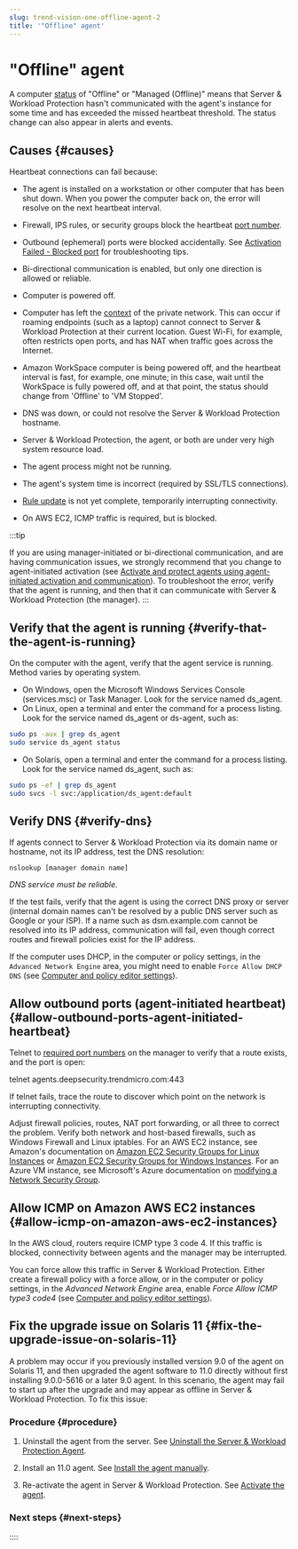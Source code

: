 ```yaml
---
slug: trend-vision-one-offline-agent-2
title: '"Offline" agent'
---
```

# "Offline" agent

A computer [status](computer-agent-statuses.mdx) of "Offline" or "Managed (Offline)" means that Server & Workload Protection hasn't communicated with the agent's instance for some time and has exceeded the missed heartbeat threshold. The status change can also appear in alerts and events.

## Causes {#causes}

Heartbeat connections can fail because:

- The agent is installed on a workstation or other computer that has been shut down. When you power the computer back on, the error will resolve on the next heartbeat interval.

- Firewall, IPS rules, or security groups block the heartbeat [port number](swp-port-numbers.mdx).

- Outbound (ephemeral) ports were blocked accidentally. See [Activation Failed - Blocked port](error-activation-failed.mdx) for troubleshooting tips.

- Bi-directional communication is enabled, but only one direction is allowed or reliable.

- Computer is powered off.

- Computer has left the [context](define-contexts-for-use-policies.mdx) of the private network. This can occur if roaming endpoints (such as a laptop) cannot connect to Server & Workload Protection at their current location. Guest Wi-Fi, for example, often restricts open ports, and has NAT when traffic goes across the Internet.

- Amazon WorkSpace computer is being powered off, and the heartbeat interval is fast, for example, one minute; in this case, wait until the WorkSpace is fully powered off, and at that point, the status should change from 'Offline' to 'VM Stopped'.

- DNS was down, or could not resolve the Server & Workload Protection hostname.

- Server & Workload Protection, the agent, or both are under very high system resource load.

- The agent process might not be running.

- The agent's system time is incorrect (required by SSL/TLS connections).

- [Rule update](system-events.mdx) is not yet complete, temporarily interrupting connectivity.

- On AWS EC2, ICMP traffic is required, but is blocked.

:::tip

If you are using manager-initiated or bi-directional communication, and are having communication issues, we strongly recommend that you change to agent-initiated activation (see [Activate and protect agents using agent-initiated activation and communication](agent-initiated-activation.mdx)). To troubleshoot the error, verify that the agent is running, and then that it can communicate with Server & Workload Protection (the manager).
:::

## Verify that the agent is running {#verify-that-the-agent-is-running}

On the computer with the agent, verify that the agent service is running. Method varies by operating system.

- On Windows, open the Microsoft Windows Services Console (services.msc) or Task Manager. Look for the service named ds_agent.
- On Linux, open a terminal and enter the command for a process listing. Look for the service named ds_agent or ds-agent, such as:

```bash
sudo ps -aux | grep ds_agent
sudo service ds_agent status
```

- On Solaris, open a terminal and enter the command for a process listing. Look for the service named ds_agent, such as:

```bash
sudo ps -ef | grep ds_agent
sudo svcs -l svc:/application/ds_agent:default
```

## Verify DNS {#verify-dns}

If agents connect to Server & Workload Protection via its domain name or hostname, not its IP address, test the DNS resolution:

`nslookup [manager domain name]`

*DNS service must be reliable.*

If the test fails, verify that the agent is using the correct DNS proxy or server (internal domain names can't be resolved by a public DNS server such as Google or your ISP). If a name such as dsm.example.com cannot be resolved into its IP address, communication will fail, even though correct routes and firewall policies exist for the IP address.

If the computer uses DHCP, in the computer or policy settings, in the `Advanced Network Engine` area, you might need to enable `Force Allow DHCP DNS` (see [Computer and policy editor settings](network-engine-settings.mdx)).

## Allow outbound ports (agent-initiated heartbeat) {#allow-outbound-ports-agent-initiated-heartbeat}

Telnet to [required port numbers](swp-port-numbers.mdx) on the manager to verify that a route exists, and the port is open:

telnet agents.deepsecurity.trendmicro.com:443

If telnet fails, trace the route to discover which point on the network is interrupting connectivity.

Adjust firewall policies, routes, NAT port forwarding, or all three to correct the problem. Verify both network and host-based firewalls, such as Windows Firewall and Linux iptables. For an AWS EC2 instance, see Amazon's documentation on [Amazon EC2 Security Groups for Linux Instances](https://docs.aws.amazon.com/AWSEC2/latest/UserGuide/ec2-security-groups.mdx) or [Amazon EC2 Security Groups for Windows Instances](https://docs.aws.amazon.com/AWSEC2/latest/WindowsGuide/ec2-security-groups.mdx). For an Azure VM instance, see Microsoft's Azure documentation on [modifying a Network Security Group](https://docs.microsoft.com/en-us/azure/virtual-network/virtual-network-vnet-plan-design-arm).

## Allow ICMP on Amazon AWS EC2 instances {#allow-icmp-on-amazon-aws-ec2-instances}

In the AWS cloud, routers require ICMP type 3 code 4. If this traffic is blocked, connectivity between agents and the manager may be interrupted.

You can force allow this traffic in Server & Workload Protection. Either create a firewall policy with a force allow, or in the computer or policy settings, in the *Advanced Network Engine* area, enable *Force Allow ICMP type3 code4* (see [Computer and policy editor settings](network-engine-settings.mdx)).

## Fix the upgrade issue on Solaris 11 {#fix-the-upgrade-issue-on-solaris-11}

A problem may occur if you previously installed version 9.0 of the agent on Solaris 11, and then upgraded the agent software to 11.0 directly without first installing 9.0.0-5616 or a later 9.0 agent. In this scenario, the agent may fail to start up after the upgrade and may appear as offline in Server & Workload Protection. To fix this issue:

### Procedure {#procedure}

1.  Uninstall the agent from the server. See [Uninstall the Server & Workload Protection Agent](uninstall-swp-agent.mdx).

2.  Install an 11.0 agent. See [Install the agent manually](install-agent.mdx).

3.  Re-activate the agent in Server & Workload Protection. See [Activate the agent](activate-agent.mdx).

### Next steps {#next-steps}
::::
